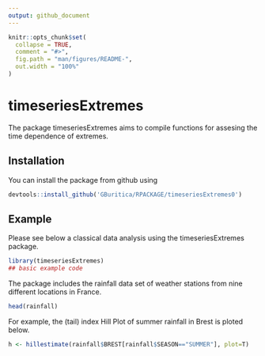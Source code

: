```yaml
---
output: github_document
---
```


<!-- README.md is generated from README.Rmd. Please edit that file -->

```r
knitr::opts_chunk$set(
  collapse = TRUE,
  comment = "#>",
  fig.path = "man/figures/README-",
  out.width = "100%"
)
```

# timeseriesExtremes

<!-- badges: start -->
<!-- badges: end -->

The package timeseriesExtremes aims to compile functions for assesing the time dependence of extremes.

## Installation

<!-- You can install the released version of timeseriesExtremes from [CRAN](https://CRAN.R-project.org) with: -->

You can install the package from github using

``` r
devtools::install_github('GBuritica/RPACKAGE/timeseriesExtremes0')
```

## Example

Please see below a classical data analysis using the timeseriesExtremes package.

```r
library(timeseriesExtremes)
## basic example code
```

The package includes the rainfall data set of weather stations from nine different locations in France.

```r
head(rainfall)
```

For example, the (tail) index Hill Plot of summer rainfall in Brest is ploted below.

```r
h <- hillestimate(rainfall$BREST[rainfall$SEASON=="SUMMER"], plot=T)
```


